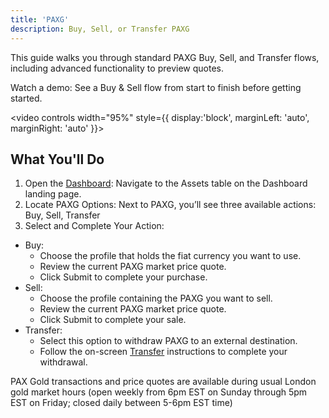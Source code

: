 ```yaml
---
title: 'PAXG'
description: Buy, Sell, or Transfer PAXG
---
```


This guide walks you through standard PAXG Buy, Sell, and Transfer flows, including advanced functionality to preview quotes.

<Tip>

Watch a demo: See a Buy & Sell flow from start to finish before getting started. 

<video
 controls width="95%" style={{ display:'block', marginLeft: 'auto', marginRight: 'auto' }}>
  <source src="/images/usdg-mint-demo.mp4" type="video/mp4" />
</video>

</Tip>

## **What You'll Do**
1. Open the [Dashboard](dashboard.paxos.com): Navigate to the Assets table on the Dashboard landing page.
2. Locate PAXG Options: Next to PAXG, you’ll see three available actions: Buy, Sell, Transfer
3. Select and Complete Your Action:
  - Buy:
    - Choose the profile that holds the fiat currency you want to use.
    - Review the current PAXG market price quote.
    - Click Submit to complete your purchase.
  - Sell:
    - Choose the profile containing the PAXG you want to sell.
    - Review the current PAXG market price quote.
    - Click Submit to complete your sale.
  - Transfer:
    - Select this option to withdraw PAXG to an external destination.
    - Follow the on-screen [Transfer](/guides/dashboard/transfer) instructions to complete your withdrawal.

<Tip>

PAX Gold transactions and price quotes are available during usual London gold market hours (open weekly from 6pm EST on Sunday through 5pm EST on Friday; closed daily between 5-6pm EST time)

</Tip>

